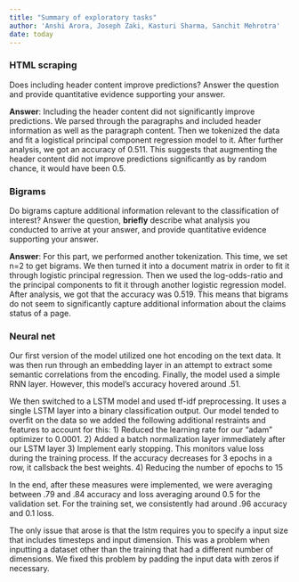 ```yaml
---
title: "Summary of exploratory tasks"
author: 'Anshi Arora, Joseph Zaki, Kasturi Sharma, Sanchit Mehrotra'
date: today
---
```


### HTML scraping

Does including header content improve predictions? Answer the question and provide quantitative evidence supporting your answer.

**Answer**: Including the header content did not significantly improve predictions. We parsed through the paragraphs and included header information as well as the paragraph content. Then we tokenized the data and fit a logistical principal component regression model to it. After further analysis, we got an accuracy of 0.511. This suggests that augmenting the header content did not improve predictions significantly as by random chance, it would have been 0.5.

### Bigrams

Do bigrams capture additional information relevant to the classification of interest? Answer the question, **briefly** describe what analysis you conducted to arrive at your answer, and provide quantitative evidence supporting your answer.

**Answer**: For this part, we performed another tokenization. This time, we set n=2 to get bigrams. We then turned it into a document matrix in order to fit it through logistic principal regression. Then we used the log-odds-ratio and the principal components to fit it through another logistic regression model. After analysis, we got that the accuracy was 0.519. This means that bigrams do not seem to significantly capture additional information about the claims status of a page.

### Neural net
Our first version of the model utilized one hot encoding on the text data. It was then run through an embedding layer in an attempt to extract some semantic correlations from the encoding. Finally, the model used a simple RNN layer. However, this model's accuracy hovered around .51. 

We then switched to a LSTM model and used tf-idf preprocessing. It uses a single LSTM layer into a binary classification output. Our model tended to overfit on the data so we added the following additional restraints and features to account for this:
1) Reduced the learning rate for our "adam" optimizer to 0.0001. 
2) Added a batch normalization layer immediately after our LSTM layer
3) Implement early stopping. This monitors value loss during the training process. If the accuracy decreases for 3 epochs in a row, it callsback the best weights.
4) Reducing the number of epochs to 15

In the end, after these measures were implemented, we were averaging between .79 and .84 accuracy and loss averaging around 0.5 for the validation set. For the training set, we consistently had around .96 accuracy and 0.1 loss. 

The only issue that arose is that the lstm requires you to specify a input size that includes timesteps and input dimension. This was a problem when inputting a dataset other than the training that had a different number of dimensions. We fixed this problem by padding the input data with zeros if necessary.